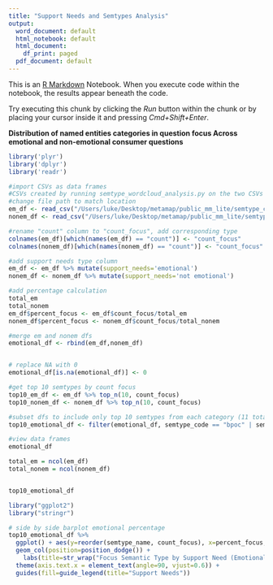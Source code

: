 ```yaml
---
title: "Support Needs and Semtypes Analysis"
output:
  word_document: default
  html_notebook: default
  html_document:
    df_print: paged
  pdf_document: default
---
```


This is an [R Markdown](http://rmarkdown.rstudio.com) Notebook. When you execute code within the notebook, the results appear beneath the code. 

Try executing this chunk by clicking the *Run* button within the chunk or by placing your cursor inside it and pressing *Cmd+Shift+Enter*. 

**Distribution of named entities categories in question focus
Across emotional and non-emotional consumer questions**

```r
library('plyr')
library('dplyr')
library('readr')

#import CSVs as data frames
#CSVs created by running semtype_wordcloud_analysis.py on the two CSVs created with em_vs_non.py
#change file path to match location
em_df <- read_csv("/Users/luke/Desktop/metamap/public_mm_lite/semtype_counts_em.csv") 
nonem_df <- read_csv("/Users/luke/Desktop/metamap/public_mm_lite/semtype_counts_nonem.csv")

#rename "count" column to "count_focus", add corresponding type
colnames(em_df)[which(names(em_df) == "count")] <- "count_focus"
colnames(nonem_df)[which(names(nonem_df) == "count")] <- "count_focus"

#add support needs type column
em_df <- em_df %>% mutate(support_needs='emotional')
nonem_df <- nonem_df %>% mutate(support_needs='not emotional')

#add percentage calculation
total_em
total_nonem
em_df$percent_focus <- em_df$count_focus/total_em
nonem_df$percent_focus <- nonem_df$count_focus/total_nonem

#merge em and nonem dfs
emotional_df <- rbind(em_df,nonem_df)


# replace NA with 0
emotional_df[is.na(emotional_df)] <- 0

#get top 10 semtypes by count focus
top10_em_df <- em_df %>% top_n(10, count_focus)
top10_nonem_df <- nonem_df %>% top_n(10, count_focus)

#subset dfs to include only top 10 semtypes from each category (11 total because of difference between em/nonem and inf/noninf sortings)
top10_emotional_df <- filter(emotional_df, semtype_code == "bpoc" | semtype_code == "dsyn" | semtype_code == "fndg" | semtype_code == "ftcn" | semtype_code == "inpr" | semtype_code == "mobd" | semtype_code == "phsu" | semtype_code == "qlco" | semtype_code == "sosy" | semtype_code == "tmco" | semtype_code == "topp")

#view data frames
emotional_df

total_em = ncol(em_df)
total_nonem = ncol(nonem_df)


top10_emotional_df

```


```r
library("ggplot2")
library("stringr")

# side by side barplot emotional percentage
top10_emotional_df %>% 
  ggplot() + aes(y=reorder(semtype_name, count_focus), x=percent_focus,fill=support_needs)+
  geom_col(position=position_dodge()) +
    labs(title=str_wrap("Focus Semantic Type by Support Need (Emotional vs Non-Emotional)", 50),y="Semantic Type",x="Percent Semantic Type in Question Focus") + 
  theme(axis.text.x = element_text(angle=90, vjust=0.6)) + 
  guides(fill=guide_legend(title="Support Needs"))

```
